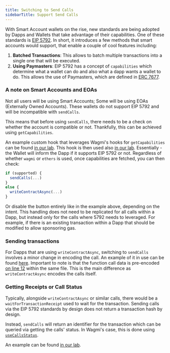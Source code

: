 ```yaml
---
title: Switching to Send Calls
sidebarTitle: Support Send Calls
---
```


With Smart Account wallets on the rise, new standards are being adopted by Dapps
and Wallets that take advantage of their capabilities. One of these standards
is [EIP 5792](https://eips.ethereum.org/EIPS/eip-5792). In short, it
introduces a few methods that smart accounts would support, that enable a couple
of cool features including:
1. **Batched Transactions**: This allows to batch multiple transactions into a
single one that will be executed. 
2. **Using Paymasters**: EIP 5792 has a concept of `capabilities` which determine
what a wallet can do and also what a dapp wants a wallet to do. This allows the
use of Paymasters, which are defined in [ERC 7677](https://eips.ethereum.org/EIPS/eip-7677). 

### A note on Smart Accounts and EOAs

Not all users will be using Smart Accounts; Some will be using EOAs (Externally
Owned Accounts). These
wallets do not support EIP 5792 and will be incompatible with `sendCalls`.

This means that before using `sendCalls`, there needs to be a check on whether
the account is compatible or not. Thankfully, this can be achieved using
`getCapabilities`. 

An example custom hook that leverages Wagmi's hooks for `getCapabilities` can be
found
[in our lab](https://github.com/reown-com/appkit/blob/main/apps/laboratory/src/hooks/useWagmiActiveCapabilities.ts#L22).
This hook is then used
also [in our lab](https://github.com/reown-com/appkit/blob/main/apps/laboratory/src/components/Wagmi/WagmiSendCallsTest.tsx#L40).
Essentially - the Wallet will inform the Dapp if it supports EIP 5792 or not.
Regardless of whether `wagmi` or `ethers` is used, once capabilities are
fetched, you can then check:

```ts
if (supported) {
  sendCalls(...)
}
else {
  writeContractAsync(...)
}
```

Or disable the button entirely like in the example above, depending on the
intent. This handling does not need to be replicated for all calls within a
Dapp, but instead only for the calls where 5792 needs to leveraged. For example,
if there is an existing transaction within a Dapp that should be modified to
allow sponsoring gas.

### Sending transactions

For Dapps that are using `writeContractAsync`, switching to `sendCalls`
involves a minor change in encoding the call. An example of it in use can be
found
[here](https://github.com/reown-com/appkit/blob/main/apps/laboratory/src/components/Wagmi/WagmiSendCallsWithPaymasterServiceTest.tsx#L137).
Important to note is that the function call data is pre-encoded
[on line 12](https://github.com/reown-com/appkit/blob/main/apps/laboratory/src/components/Wagmi/WagmiSendCallsWithPaymasterServiceTest.tsx#L12)
within the same file. This is the main difference as `writeContractAsync`
encodes the calls itself. 

### Getting Receipts or Call Status

Typically, alongside `writeContractAsync` or similar calls, there would be a
`waitForTransactionReceipt` used to wait for the transaction. Sending calls via
the EIP 5792 standards by design does not return a transaction hash by design. 

Instead, `sendCalls` will return an identifier for the transaction which can be
queried via getting the calls' status. In Wagmi's case, this is done using
[`useCallsStatus`](https://wagmi.sh/react/api/hooks/useCallsStatus#usecallsstatus).

An example can be found
[in our lab](https://github.com/reown-com/appkit/blob/main/apps/laboratory/src/components/Wagmi/WagmiGetCallsStatusTest.tsx#L52).


